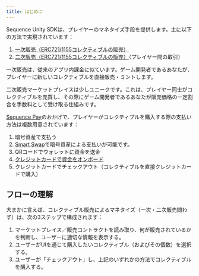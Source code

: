 ```yaml
---
title: はじめに
---
```


Sequence Unity SDKは、プレイヤーのマネタイズ手段を提供します。主に以下の方法で実現されています：
1. [一次販売（ERC721/1155コレクティブルの販売）](/sdk/unity/monetization/primary-sales/intro)
2. [二次販売（ERC721/1155コレクティブルの販売）](/sdk/unity/monetization/secondary-sales/intro)（プレイヤー間の取引）

一次販売は、従来のアプリ内課金に似ています。ゲーム開発者であるあなたが、プレイヤーに新しいコレクティブルを直接販売・ミントします。

二次販売マーケットプレイスは少しユニークです。これは、プレイヤー同士がコレクティブルを売買し、その際にゲーム開発者であるあなたが販売価格の一定割合を手数料として受け取る仕組みです。

[Sequence Pay](/solutions/payments/overview)のおかげで、プレイヤーがコレクティブルを購入する際の支払い方法は複数用意されています：
1. 暗号資産で支払う
2. [Smart Swap](/sdk/web/wallet-sdk/embedded/guides/smart-swaps)で暗号資産による支払いが可能です。
3. QRコードでウォレットに資金を送金
4. [クレジットカードで資金をオンボード](/sdk/unity/monetization/onboard-user-funds)
5. クレジットカードでチェックアウト（コレクティブルを直接クレジットカードで購入）

## フローの理解
大まかに言えば、コレクティブル販売によるマネタイズ（一次・二次販売問わず）は、次の3ステップで構成されます：
1. マーケットプレイス／販売コントラクトを読み取り、何が販売されているかを判断し、ユーザーに適切な情報を表示する。
2. ユーザーがUIを通じて購入したいコレクティブル（およびその個数）を選択する。
3. ユーザーが「チェックアウト」し、上記のいずれかの方法でコレクティブルを購入する。